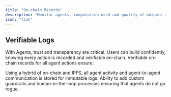 ```yaml
---
title: "On-chain Records"
description: "Monitor agents, computation used and quality of outputs and more. With all agent actions stored on-chain - don’t blindly trust, verify agent actions on-chain and fine-tune the level of human in loop."
icon: "link"
---
```


## **Verifiable Logs**

With Agents, trust and transparency are critical. Users can build confidently, knowing every action is recorded and verifiable on-chain. Verifiable on-chain records for all agent actions ensure:

<CardGroup cols={1}>
  <Card title="Immutable logs">
    Using a hybrid of on-chain and IPFS, all agent activity and agent-to-agent communication is stored for immutable logs.
  </Card>

  <Card title="Custom guardrails">
    Ability to add custom guardrails and human-in-the-loop processes ensuring that agents do not go rogue.
  </Card>
</CardGroup>